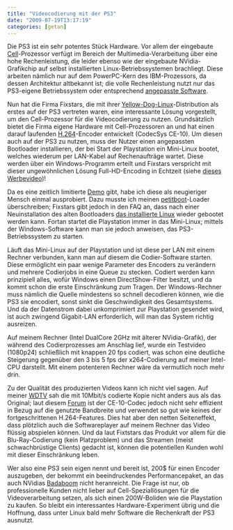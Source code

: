 ```yaml
---
title: "Videocodierung mit der PS3"
date: "2009-07-19T13:17:19"
categories: [getan]
---
```


Die PS3 ist ein sehr potentes Stück Hardware. Vor allem der eingebaute [Cell](http://de.wikipedia.org/wiki/Cell_(Prozessor))-Prozessor verfügt im Bereich der Multimedia-Verarbeitung über eine hohe Rechenleistung, die leider ebenso wie der eingebaute NVidia-Grafikchip auf selbst installierten Linux-Betriebssystemen brachliegt. Diese arbeiten nämlich nur auf dem PowerPC-Kern des IBM-Prozessors, da dessen Architektur altbekannt ist; die volle Rechenleistung nutzt nur das PS3-eigene Betriebssystem oder entsprechend [angepasste Software](http://wiki.ps2dev.org/ps3:spu-medialib).

Nun hat die Firma Fixstars, die mit ihrer [Yellow-Dog-Linux](http://us.fixstars.com/products/ydl/intro.shtml)-Distribution als erstes auf der PS3 vertreten waren, eine interessante Lösung vorgestellt, um den Cell-Prozessor für die Videocodierung zu nutzen. Grundsätzlich bietet die Firma eigene Hardware mit Cell-Prozessoren an und hat einen darauf laufenden [H.264](http://de.wikipedia.org/wiki/H.264)-Encoder entwickelt (CodecSys CE-10). Um diesen auch auf der PS3 zu nutzen, muss der Nutzer einen angepassten Bootloader installieren, der bei Start der Playstation ein Mini-Linux bootet, welches wiederum per LAN-Kabel auf Rechenaufträge wartet. Diese werden über ein Windows-Programm erteilt und Fixstars verspricht mit dieser ungewöhnlichen Lösung Full-HD-Encoding in Echtzeit (siehe [dieses Werbevideo](http://www.youtube.com/watch?v=z1Oqc4yjIq8))!

Da es eine zeitlich limitierte [Demo](http://codecsys.fixstars.com/en/) gibt, habe ich diese als neugieriger Mensch einmal ausprobiert. Dazu musste ich meinen [petitboot](http://ozlabs.org/~jk/projects/petitboot/)-Loader überschreiben; Fixstars gibt jedoch in den FAQ an, dass nach einer Neuinstallation des alten Bootloaders [das installierte Linux](/blog/2008/09/21/kubuntu-runs-my-playstation/) wieder gebootet werden kann. Fortan startet die Playstation immer in das Mini-Linux; mittels der Windows-Software kann man sie jedoch anweisen, das PS3-Betriebssystem zu starten.

Läuft das Mini-Linux auf der Playstation und ist diese per LAN mit einem Rechner verbunden, kann man auf diesem die Codier-Software starten. Diese ermöglicht ein paar wenige Parameter des Encoders zu verändern und mehrere Codierjobs in eine Queue zu stecken. Codiert werden kann prinzipiell alles, wofür Windows einen DirectShow-Filter besitzt, und da kommt schon die erste Einschränkung zum Tragen. Der Windows-Rechner muss nämlich die Quelle mindestens so schnell decodieren können, wie die PS3 sie encodiert, sonst sinkt die Geschwindigkeit des Gesamtsystems. Und da der Datenstrom dabei unkomprimiert zur Playstation gesendet wird, ist auch zwingend Gigabit-LAN erforderlich, will man das System richtig ausreizen.

Auf meinem Rechner (Intel DualCore 2GHz mit älterer NVidia-Grafik), der während des Codierprozesses am Anschlag lief, wurde ein Testvideo (1080p24) schließlich mit knappen 20 fps codiert, was schon eine deutliche Steigerung gegenüber den 3 bis 5 fps der x264-Codierung auf meiner Intel-CPU darstellt. Mit einem potenteren Rechner wäre da vermutlich noch mehr drin.

Zu der Qualität des produzierten Videos kann ich nicht viel sagen. Auf meiner [WDTV](/blog/2009/02/21/mein-neues-spielzeug/) sah die mit 10Mbit/s codierte Kopie nicht anders aus als das Original; laut diesem [Forum](http://forum.beyond3d.com/showthread.php?p=1313487) ist der CE-10-Codec jedoch nicht sehr effizient in Bezug auf die genutzte Bandbreite und verwendet so gut wie keines der fortgeschrittenen H.264-Features. Dies hat aber den netten Seiteneffekt, dass plötzlich auch die Softwareplayer auf meinem Rechner das Video flüssig abspielen können. Und da laut Fixtstars das Produkt vor allem für die Blu-Ray-Codierung (kein Platzproblem) und das Streamen (meist schwachbrüstige Clients) gedacht ist, können die potentiellen Kunden wohl mit dieser Einschränkung leben.

Wer also eine PS3 sein eigen nennt und bereit ist, 200$ für einen Encoder auszugeben, der bekommt ein beeindruckendes Performancepaket, an das auch NVidias [Badaboom](http://www.badaboomit.com/) nicht heranreicht. Die Frage ist nur, ob professionelle Kunden nicht lieber auf Cell-Speziallösungen für die Videoverarbeitung setzen, als sich einen 200W-Boliden wie die Playstation zu kaufen. So bleibt ein interessantes Hardware-Experiment übrig und die Hoffnung, dass unter Linux bald mehr Software die Rechenkraft der PS3 ausnutzt.
